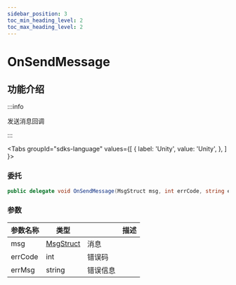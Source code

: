 ```yaml
---
sidebar_position: 3
toc_min_heading_level: 2
toc_max_heading_level: 2
---
```


# OnSendMessage

## 功能介绍

:::info

发送消息回调

:::

<Tabs
groupId="sdks-language"
values={[
{ label: 'Unity', value: 'Unity', },
]
}>

<TabItem value="Unity">

### 委托

```C# showLineNumbers
public delegate void OnSendMessage(MsgStruct msg, int errCode, string errMsg);
```

### 参数

| 参数名称 | 类型                           || 描述     |
| -------- | -------------------------------------------------------------------------------------- | -------- | -------- |
| msg | [MsgStruct](docs/sdks/class/message/messageInfo.mdx) | 消息 |
| errCode | int | 错误码 |
| errMsg | string |错误信息 |

</TabItem>

</Tabs>
